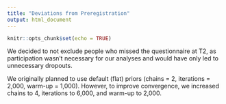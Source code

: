 ```yaml
---
title: "Deviations from Preregistration"
output: html_document
---
```


```r
knitr::opts_chunk$set(echo = TRUE)
```

We decided to not exclude people who missed the questionnaire at T2, as participation wasn’t necessary for our analyses and would have only led to unnecessary dropouts.

We originally planned to use default (flat) priors (chains = 2, iterations = 2,000, warm-up = 1,000). However, to improve convergence, we increased chains to 4, iterations to 6,000, and warm-up to 2,000.
